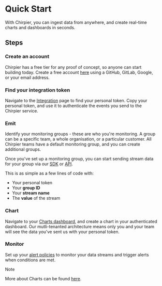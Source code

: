 
# Quick Start

With Chirpier, you can ingest data from anywhere, and create real-time charts and dashboards in seconds.

## Steps

<Steps>

### Create an account

Chirpier has a free tier for any proof of concept, so anyone can start building today. Create a free account [here](https://www.chirpier.co/auth)
using a GitHub, GitLab, Google, or your email address.

### Find your integration token

Navigate to the [Integration](https://www.chirpier.co/teams/integration) page to find your personal token.
Copy your personal token, and use it to authenticate the events you send to the Chirpier service.

### Emit

Identify your monitoring groups - these are who you're monitoring. A group can be a specific team, a whole
organisation, or a particular customer.
All Chirpier teams have a default monitoring group, and you can create additional groups.

Once you've set up a monitoring group, you can start sending stream data for your group via our [SDK](/docs/emit/sdk) or [API](/docs/emit/api).

This is as simple as a few lines of code with:

- Your personal token
- Your **group ID**
- Your **stream name**
- The **value** of the stream

### Chart

Navigate to your [Charts dashboard](https://www.chirpier.co/teams/charts), and create a chart in your
authenticated dashboard.
Our mutli-tenanted architecture means only you and your team will see the data you&apos;ve sent us with your
personal token.

### Monitor

Set up your [alert policies](/docs/monitor/policies) to monitor your data streams and trigger alerts when conditions are met.

</Steps>

> [!NOTE]
>
> More about Charts can be found
> [here](/docs/charts/charts).
